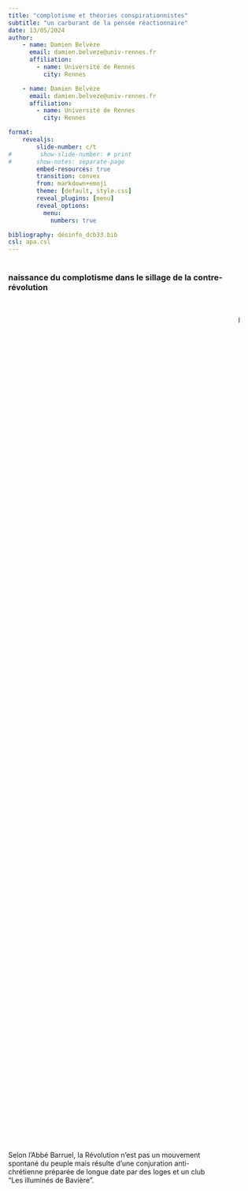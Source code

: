 ```yaml
---
title: "complotisme et théories conspirationnistes"
subtitle: "un carburant de la pensée réactionnaire"
date: 13/05/2024
author: 
    - name: Damien Belvèze
      email: damien.belveze@univ-rennes.fr
      affiliation: 
        - name: Université de Rennes
          city: Rennes

    - name: Damien Belvèze
      email: damien.belveze@univ-rennes.fr
      affiliation: 
        - name: Université de Rennes
          city: Rennes

format: 
    revealjs:
        slide-number: c/t
#        show-slide-number: # print
#       show-notes: separate-page
        embed-resources: true
        transition: convex
        from: markdown+emoji
        theme: [default, style.css]
        reveal_plugins: [menu]
        reveal_options: 
          menu: 
            numbers: true

bibliography: désinfo_dcb33.bib
csl: apa.csl
---
```


#  {background-color="#fef1da"}

### naissance du complotisme dans le sillage de la contre-révolution 

:::: {.columns style="display: flex !important; height: 90%;"}
::: {.column width="50%" style="display: flex; justify-content: center; align-items: center;"}
Selon l'Abbé Barruel, la Révolution n'est pas un mouvement spontané du peuple mais résulte d'une conjuration anti-chrétienne préparée de longue date par des loges et un club "Les illuminés de Bavière". 
::: 
::: {.column width="50%"}
![l](../images/barruel.png)
:::
::::


:::
::::
::: {.notes}
Pour Robert H Welch, fondateur de la John Birch Society, la publication du *Manifeste du Parti Communiste* en 1848 est l'oeuvre des Illuminati
Or cette manière de ne jamais reconnaître aucune agentivité au peuple, de le considérer toujours comme mené par des marionnettistes ploutocrates (quand ils ne sont pas juifs) est en réalité la marque des théories ultra-réactionnaires et n'emprunte pas au populisme qui lui conteste la politique élitiste et inégalitaire menée au grand jour par les partis politiques conservateurs contre les classes populaires @cholletAntipopulismeOuNouvelle2023. 
:::

#  {background-color="#fef1da"}

### Karl Popper et la naissance du terme "complotisme"

:::: {.columns style="display: flex !important; height: 90%;"}
::: {.column width="50%" style="display: flex; justify-content: center; align-items: center;"}
Pour Popper (1948) le complotisme relève d'une incapacité à percevoir dans la réalité une multiplicité de phénomènes agissant de manière interdépendante
::: 
::: {.column width="50%"}
![](../images/popper.jpg)
:::
::::

#  {background-color="#fef1da"}

### Hoftstadter, the paranoid style of the right Wing

:::: {.columns style="display: flex !important; height: 90%;"}
::: {.column width="50%" style="display: flex; justify-content: center; align-items: center;"}
- Hofstadter revient sur la mentalité Mc Carthiste et analyse la paranoïa et l'esprit complotiste comme une structure de la pensée de la Droite réac (pseudo-conservatrice)
- Le style paranoiaque est un style apocalyptique 
::: 
::: {.column width="50%"}
![](../images/hofstadter.jpg)
:::
::::
:::{.notes}
Ouvrage de 1964. Pour Richard Hofstadter la mentalité conspirationniste ne se définit pas par une croyance à tel ou tel complot mais à la vision de l'Histoire comme étant essentiellement menée sous la forme d'un complot
:::

#  {background-color="#fef1da"}

### la gauche aussi peut se planter / confusionnisme

:::: {.columns style="display: flex !important; height: 90%;"}
::: {.column width="50%" style="display: flex; justify-content: center; align-items: center;"}
- Quand le PCI accusait tous les autres mouvements de révolutionnaires d'être payés par la CIA
- La Russie seule coupable de la défaite d'Hillary Clinton en 2016
:::
::: {.column width="50%"}
![](../images/piazza_fontana.jpg){ max-height:"800px"}
:::
::::
#  {background-color="#fef1da"}

### Les paniques morales des années 80

:::: {.columns style="display: flex !important; height: 90%;"}
::: {.column width="50%" style="display: flex; justify-content: center; align-items: center;"}
Années 80, rock, snuff movies, émancipation des femmes : Satan à toutes les sauces et retour aux valeurs morales
::: 
::: {.column width="50%"}
![](../images/led_zeppelin.jpg)
:::
::::
#  {background-color="#fef1da"}

### Le conspirationnisme, une pensée qui protège le status quo

:::{.incremental}
- Négation du peuple comme acteur de l'Histoire (il est forcément agi)
- subjectivation des structures 
- paniques morales qui s'attaquent à travers certains fantasmes à tout ce qui constitue une innovation sociale, une émancipation concrète
:::

#  {background-color="#fef1da" .smaller}

:::{.scrollable}
| sujet | critique sociale | lecture conspirationniste |
|:--|:--|:--|
| Bill Gates | met la propriété intellectuelle au dessus de l'intérêt commun | veut gouverner le peuple avec la 5G |
| Klaus Schwabe président du CA du forum de Davos | chantre de la croissance infinie | responsable de la pandémie de COVID-19 |
| Pfizer | entreprise capitaliste motivée par le profit | entreprise qui administre des vaccins censés influencer nos comportements |
|contrails | signe d'une augmentation des vols (délétère pour la planète) | chemtrails, geo-engineering |
:::

# {background-color="#fef1da"}

### Repolitiser les enjeux de société pour lutter contre le complotisme

Umberto Eco : "Depuis que les gens ne croient plus en Dieu, ils croient en n'importe quoi."

Depuis que les gens ne croient plus dans le progrès social, mais voient leurs conditions sociales et environnementales se dégrader continuellement, il est utile pour le capitalisme de remplacer une critique sociale par des lectures conspirationnistes du monde.

# {background-color="#fef1da" .smaller}

:::{.incremental}
> pour reprendre une phrase d'électricien, le conspirationnisme est la prise terre du capitalisme, il évacue la tension vers le bas et empêche que les personnes soient foudroyées par la conscience que le système devait être changé

(Wu Ming)

> La seule et véritable alternative consiste à retrouver une capacité politique, à jeter des ponts par-delà un présent cataclysmique, à reconstruire la vision d’un monde commun et d’un avenir inclusif pour tous ceux qui sont en train de perdre le leur

(Nicolas Guilhot)
:::

# Bibliographie {.smaller}

:::{.scrollable}
Andrejevic, M. (2013). Infoglut : How too much information is changing the way we think and know.  

Guilhot, P. N. (2021). D’un chaman à l’autre : Théories du complot et impasses du debunking. 13.  

Hofstader, R. (2008, octobre 21). The Pseudo-Conservative Revolt. The American Scholar.   https://theamericanscholar.org/the-pseudo-conservative-revolt/

Hofstadter, R. (1967). The paranoid style in American politics : And other essays. Vintage Books.

Mansuy, A. (2022, novembre 29). Conspirationnisme : Comment en finir, une bonne fois pour toutes ? - AOC media. AOC media - Analyse Opinion Critique. https://aoc.media/analyse/2022/11/29/conspirationnisme-comment-en-finir-une-bonne-fois-pour-toutes/

Wu Ming 1, Echenoz, A., & Quadruppani, S. (2022). Q comme qomplot : Comment les fantasmes de complot défendent le système. Lux éditeur.

:::